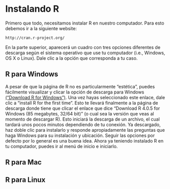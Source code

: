 # Instalando R

Primero que todo, necesitamos instalar R en nuestro computador. Para esto debemos ir a la siguiente website: 

```block
http://cran.r-project.org/
```


En la parte superior, aparecerá un cuadro con tres opciones diferentes de descarga según el sistema operativo que use tu computador (i.e., Windows, OS X o Linux). Dale clic a la opción que corresponda a tu caso. 

## R para Windows

A pesar de que la página de R no es particularmente “estética”, puedes fácilmente visualizar y clicar la opción de descarga para Windows [(“Download R for Windows”)](https://cran.r-project.org){target="_blank"}. Una vez hayas seleccionado este enlace, dale clic a “install R for the first time”. Esto te llevará finalmente a la página de descarga donde tiene que clicar el enlace que dice “Download R 4.0.5 for Windows (85 megabytes, 32/64 bit)” (o cual sea la versión que veas al momento de descargar R). Esto iniciará la descarga de un archivo, el cual tardará unos pocos minutos dependiendo de tu conexión. Ya descargado, haz doble clic para instalarlo y responde apropiadamente las preguntas que haga Windows para su instalación y ubicación. Seguir las opciones por defecto por lo general es una buena idea. Ahora ya teniendo instalado R en tu computador, puedes ir al menú de inicio e iniciarlo.

## R para Mac

## R para Linux
